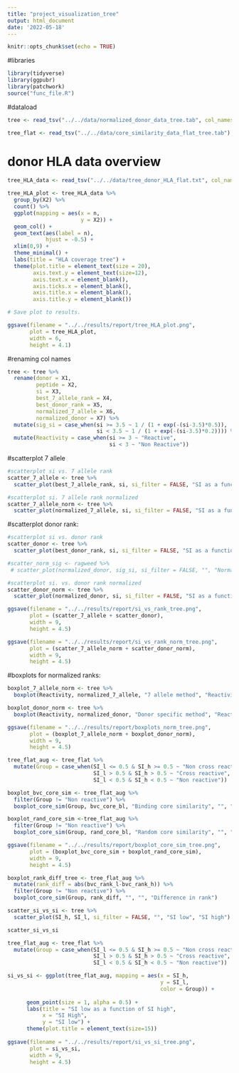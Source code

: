 ```yaml
---
title: "project_visualization_tree"
output: html_document
date: '2022-05-18'
---
```


```r
knitr::opts_chunk$set(echo = TRUE)
```


#libraries
```r
library(tidyverse)
library(ggpubr)
library(patchwork)
source("func_file.R")
```

#dataload
```r
tree <- read_tsv("../../data/normalized_donor_data_tree.tab", col_names = FALSE)

tree_flat <- read_tsv("../../data/core_similarity_data_flat_tree.tab")

```

# donor HLA data overview
```r
tree_HLA_data <- read_tsv("../../data/tree_donor_HLA_flat.txt", col_names = FALSE)

tree_HLA_plot <- tree_HLA_data %>% 
  group_by(X2) %>% 
  count() %>% 
  ggplot(mapping = aes(x = n,
                       y = X2)) +
  geom_col() +
  geom_text(aes(label = n), 
            hjust = -0.5) +
  xlim(0,9) +
  theme_minimal() +
  labs(title = "HLA coverage tree") +
  theme(plot.title = element_text(size = 20),
        axis.text.y = element_text(size=12),
        axis.text.x = element_blank(),
        axis.ticks.x = element_blank(), 
        axis.title.x = element_blank(),
        axis.title.y = element_blank())

# Save plot to results.

ggsave(filename = "../../results/report/tree_HLA_plot.png", 
       plot = tree_HLA_plot,
       width = 6,
       height = 4.1)
```

#renaming col names
```r
tree <- tree %>% 
  rename(donor = X1, 
         peptide = X2, 
         si = X3, 
         best_7_allele_rank = X4, 
         best_donor_rank = X5, 
         normalized_7_allele = X6, 
         normalized_donor = X7) %>% 
  mutate(sig_si = case_when(si >= 3.5 ~ 1 / (1 + exp(-(si-3.5)*0.5)), 
                            si < 3.5 ~ 1 / (1 + exp(-(si-3.5)*0.2)))) %>% 
  mutate(Reactivity = case_when(si >= 3 ~ "Reactive", 
                                si < 3 ~ "Non Reactive"))
```


#scatterplot 7 allele
```r
#scatterplot si vs. 7 allele rank
scatter_7_allele <- tree %>% 
  scatter_plot(best_7_allele_rank, si, si_filter = FALSE, "SI as a function of 7 allele rank", "7 allele rank", "SI")

#scatterplot si. 7 allele rank normalized
scatter_7_allele_norm <- tree %>% 
  scatter_plot(normalized_7_allele, si, si_filter = FALSE, "SI as a function of normalized 7 allele rank", "Normalized 7 allele rank", "SI")

```

#scatterplot donor rank: 

```r
#scatterplot si vs. donor rank 
scatter_donor <- tree %>% 
  scatter_plot(best_donor_rank, si, si_filter = FALSE, "SI as a function of donor rank", "Donor rank", "")

#scatter_norm_sig <- ragweed %>% 
 # scatter_plot(normalized_donor, sig_si, si_filter = FALSE, "", "Normalized donor  rank", "Sigmoid SI")

#scatterplot si. vs. donor rank normalized
scatter_donor_norm <- tree %>% 
  scatter_plot(normalized_donor, si, si_filter = FALSE, "SI as a function of normalized donor rank", "Normalized donor rank", "")
```


```r
ggsave(filename = "../../results/report/si_vs_rank_tree.png",
       plot = (scatter_7_allele + scatter_donor),
       width = 9,
       height = 4.5)

ggsave(filename = "../../results/report/si_vs_rank_norm_tree.png", 
       plot = (scatter_7_allele_norm + scatter_donor_norm),
       width = 9, 
       height = 4.5)
```


#boxplots for normalized ranks:
```r
boxplot_7_allele_norm <- tree %>% 
  boxplot(Reactivity, normalized_7_allele, "7 allele method", "Reactivity", "Normalized 7 allele rank")

boxplot_donor_norm <- tree %>% 
  boxplot(Reactivity, normalized_donor, "Donor specific method", "Reactivity", "Normalized Donor Rank" )

ggsave(filename = "../../results/report/boxplots_norm_tree.png", 
       plot = (boxplot_7_allele_norm + boxplot_donor_norm),
       width = 9, 
       height = 4.5)
```

```r
tree_flat_aug <- tree_flat %>% 
  mutate(Group = case_when(SI_l <= 0.5 & SI_h >= 0.5 ~ "Non cross reactive", 
                           SI_l > 0.5 & SI_h > 0.5 ~ "Cross reactive", 
                           SI_l < 0.5 & SI_h < 0.5 ~ "Non reactive"))

boxplot_bvc_core_sim <- tree_flat_aug %>% 
  filter(Group != "Non reactive") %>% 
  boxplot_core_sim(Group, bvc_core_bl, "Binding core similarity", "", "Core similarity")

boxplot_rand_core_sim <-tree_flat_aug %>%  
  filter(Group != "Non reactive") %>% 
  boxplot_core_sim(Group, rand_core_bl, "Random core similarity", "", "Core similarity")

ggsave(filename = "../../results/report/boxplot_core_sim_tree.png", 
       plot = (boxplot_bvc_core_sim + boxplot_rand_core_sim),
       width = 9, 
       height = 4.5)

boxplot_rank_diff_tree <- tree_flat_aug %>% 
  mutate(rank_diff = abs(bvc_rank_l-bvc_rank_h)) %>% 
  filter(Group != "Non reactive") %>% 
  boxplot_core_sim(Group, rank_diff, "", "", "Difference in rank")

```


```r
scatter_si_vs_si <- tree %>% 
  scatter_plot(SI_h, SI_l, si_filter = FALSE, "", "SI low", "SI high")

scatter_si_vs_si

tree_flat_aug <- tree_flat %>% 
  mutate(Group = case_when(SI_l <= 0.5 & SI_h >= 0.5 ~ "Non cross reactive", 
                           SI_l > 0.5 & SI_h > 0.5 ~ "Cross reactive", 
                           SI_l < 0.5 & SI_h < 0.5 ~ "Non reactive"))

si_vs_si <- ggplot(tree_flat_aug, mapping = aes(x = SI_h, 
                                                y = SI_l, 
                                                color = Group)) +
    
      geom_point(size = 1, alpha = 0.5) + 
      labs(title = "SI low as a function of SI high", 
           x = "SI High", 
           y = "SI low") +
      theme(plot.title = element_text(size=15))
    
ggsave(filename = "../../results/report/si_vs_si_tree.png", 
       plot = si_vs_si,
       width = 9, 
       height = 4.5)
```










